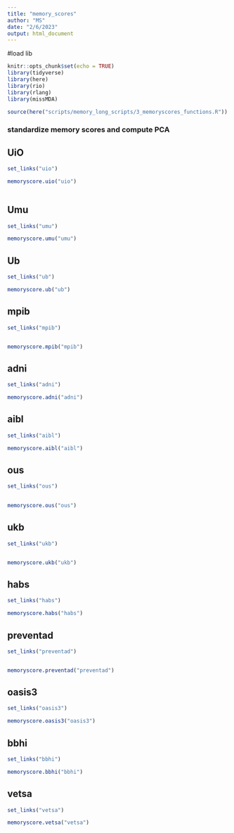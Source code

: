 ```yaml
---
title: "memory_scores"
author: "MS"
date: "2/6/2023"
output: html_document
---
```


#load lib
```r
knitr::opts_chunk$set(echo = TRUE)
library(tidyverse)
library(here)
library(rio)
library(rlang)
library(missMDA)

source(here("scripts/memory_long_scripts/3_memoryscores_functions.R"))
```

### standardize memory scores and compute PCA
## UiO
```r
set_links("uio")

memoryscore.uio("uio")
                
```

## Umu
```r
set_links("umu")

memoryscore.umu("umu")

```

## Ub
```r
set_links("ub")

memoryscore.ub("ub")
```

## mpib
```r
set_links("mpib")


memoryscore.mpib("mpib")

```

## adni
```r
set_links("adni")

memoryscore.adni("adni")

```

## aibl
```r
set_links("aibl")

memoryscore.aibl("aibl")

```


## ous
```r
set_links("ous")

        
memoryscore.ous("ous")

```

## ukb
```r
set_links("ukb")


memoryscore.ukb("ukb")

```

## habs
```r
set_links("habs")

memoryscore.habs("habs")

```

## preventad
```r
set_links("preventad")


memoryscore.preventad("preventad")

```

## oasis3
```r
set_links("oasis3")

memoryscore.oasis3("oasis3")

```

## bbhi
```r
set_links("bbhi")

memoryscore.bbhi("bbhi")

```

## vetsa
```r
set_links("vetsa")

memoryscore.vetsa("vetsa")

```

